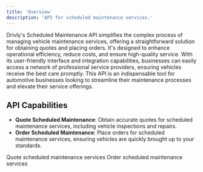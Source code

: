```yaml
---
title: 'Overview'
description: 'API for scheduled maintenance services.'
---
```


<p class='font-medium'>
  Drivly's Scheduled Maintenance API simplifies the complex process of managing vehicle maintenance services, offering a straightforward solution for obtaining quotes and placing orders. It's designed to enhance operational efficiency, reduce costs, and ensure high-quality service. With its user-friendly interface and integration capabilities, businesses can easily access a network of professional service providers, ensuring vehicles receive the best care promptly. This API is an indispensable tool for automotive businesses looking to streamline their maintenance processes and elevate their service offerings.
</p>

## API Capabilities

- **Quote Scheduled Maintenance**: Obtain accurate quotes for scheduled maintenance services, including vehicle inspections and repairs.
- **Order Scheduled Maintenance**: Place orders for scheduled maintenance services, ensuring vehicles are quickly brought up to your standards.

<CardGroup cols={2}>
  <Card
    title='Quote Scheduled Maintenance'
    icon='square-quote'
    href='/services/scheduled-maintenance/reference/quote'>
    Quote scheduled maintenance services
  </Card>
  <Card
    title='Order Scheduled Maintenance'
    icon='money-bill-wave'
    href='/services/scheduled-maintenance/reference/order'>
    Order scheduled maintenance services
  </Card>
</CardGroup>